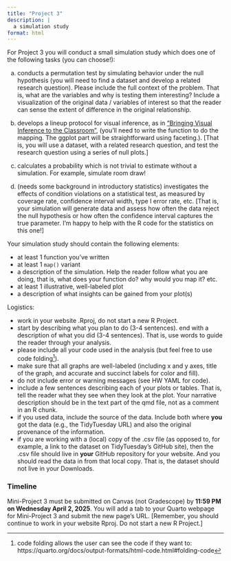 ```yaml
---
title: "Project 3"
description: |
  a simulation study
format: html
---
```


For Project 3 you will conduct a small simulation study which does one of the following tasks (you can choose!):

a) conducts a permutation test by simulating behavior under the null hypothesis (you will need to find a dataset and develop a related research question). Please include the full context of the problem. That is, what are the variables and why is testing them interesting?  Include a visualization of the original data / variables of interest so that the reader can sense the extent of difference in the original relationship.

b) develops a lineup protocol for visual inference, as in <a href = "https://www.tandfonline.com/doi/full/10.1080/26939169.2021.1920866#d1e209" target = "_blank">"Bringing Visual Inference to the Classroom"</a>, (you'll need to write the function to do the mapping.  The ggplot part will be straightforward using faceting.).  [That is, you will use a dataset, with a related research question, and test the research question using a series of null plots.]

c) calculates a probability which is not trivial to estimate without a simulation.  For example, simulate room draw!

d) (needs some background in introductory statistics) investigates the effects of condition violations on a statistical test, as measured by coverage rate, confidence interval width, type I error rate, etc.  [That is, your simulation will generate data and assess how often the data reject the null hypothesis or how often the confidence interval captures the true parameter. I'm happy to help with the R code for the statistics on this one!]

Your simulation study should contain the following elements:

- at least 1 function you've written
- at least 1 `map()` variant
- a description of the simulation. Help the reader follow what you are doing, that is, what does your function do? why would you map it? etc.
- at least 1 illustrative, well-labeled plot
- a description of what insights can be gained from your plot(s)

Logistics:

- work in your website .Rproj, do not start a new R Project.
- start by describing what you plan to do (3-4 sentences). end with a description of what you did (3-4 sentences).  That is, use words to guide the reader through your analysis.
- please include all your code used in the analysis (but feel free to use code folding^[code folding allows the user can see the code if they want to: https://quarto.org/docs/output-formats/html-code.html#folding-code]).
- make sure that all graphs are well-labeled (including x and y axes, title of the graph, and accurate and succinct labels for color and fill).
- do not include error or warning messages (see HW YAML for code).
- include a few sentences describing each of your plots or tables.  That is, tell the reader what they see when they look at the plot. Your narrative description should be in the text part of the qmd file, not as a comment in an R chunk.
- if you used data, include the source of the data. Include both where **you** got the data (e.g., the TidyTuesday URL) and also the original provenance of the information.
- if you are working with a (local) copy of the .csv file (as opposed to, for example, a link to the dataset on TidyTuesday's GitHub site), then the .csv file should live in **your** GitHub repository for your website. And you should read the data in from that local copy. That is, the dataset should not live in your Downloads.




### Timeline


Mini-Project 3 must be submitted on Canvas (not Gradescope) by **11:59 PM on Wednesday April 2, 2025**.  You will add a tab to your Quarto webpage for Mini-Project 3 and submit the new page's URL. [Remember, you should continue to work in your website Rproj. Do not start a new R Project.]

